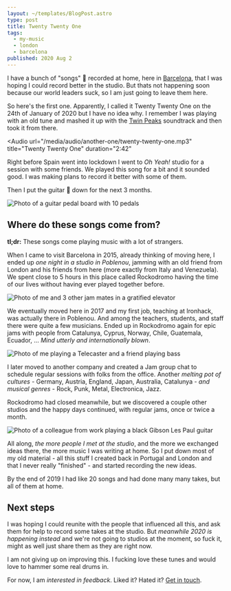 ```yaml
---
layout: ~/templates/BlogPost.astro
type: post
title: Twenty Twenty One
tags:
  - my-music
  - london
  - barcelona
published: 2020 Aug 2
---
```


<Abstract>

I have a bunch of "songs" :guitar: recorded at home, here in [Barcelona](/tags/barcelona), that I was hoping I could record better in the studio. But thats not happening soon because our world leaders suck, so I am just going to leave them here.

</Abstract>

So here's the first one. Apparently, I called it Twenty Twenty One on the 24th of January of 2020 but I have no idea why. I remember I was playing with an old tune and mashed it up with the [Twin Peaks](https://www.youtube.com/watch?v=pXrjMaVoTy0) soundtrack and then took it from there.

<Audio
  url="/media/audio/another-one/twenty-twenty-one.mp3"
  title="Twenty Twenty One"
  duration="2:42"
></Audio>

Right before Spain went into lockdown I went to _Oh Yeah!_ studio for a session with some friends. We played this song for a bit and it sounded good. I was making plans to record it better with some of them.

Then I put the guitar :guitar: down for the next 3 months.

![Photo of a guitar pedal board with 10 pedals](./media/oh-yeah.jpg 'Jamming at Oh Yeah! February 2020: Jumbotron pedal board')

## Where do these songs come from?

**tl;dr:** These songs come playing music with a lot of strangers.

When I came to visit Barcelona in 2015, already thinking of moving here, I ended up _one night in a studio in Poblenou_, jamming with an old friend from London and his friends from here (more exactly from Italy and Venezuela). We spent close to 5 hours in this place called Rockodromo having the time of our lives without having ever played together before.

![Photo of me and 3 other jam mates in a gratified elevator](./media/rockodromo.jpg 'Jamming at Rockodromo!, April 2015')

We eventually moved here in 2017 and my first job, teaching at Ironhack, was actually there in Poblenou. And among the teachers, students, and staff there were quite a few musicians. Ended up in Rockodromo again for epic jams with people from Catalunya, Cyprus, Norway, Chile, Guatemala, Ecuador, ... _Mind utterly and internationally blown_.

![Photo of me playing a Telecaster and a friend playing bass](./media/rockodromo-2.jpg 'Jamming at Rockodromo!, November 2017')

I later moved to another company and created a Jam group chat to schedule regular sessions with folks from the office. Another _melting pot of cultures_ - Germany, Austria, England, Japan, Australia, Catalunya - _and musical genres_ - Rock, Punk, Metal, Electronica, Jazz.

Rockodromo had closed meanwhile, but we discovered a couple other studios and the happy days continued, with regular jams, once or twice a month.

![Photo of a colleague from work playing a black Gibson Les Paul guitar](./media/gramophonia.jpg 'Jamming at Rockodromo, August 2019')

All along, _the more people I met at the studio_, and the more we exchanged ideas there, the more music I was writing at home. So I put down most of my old material - all this stuff I created back in Portugal and London and that I never really "finished" - and started recording the new ideas.

By the end of 2019 I had like 20 songs and had done many many takes, but all of them at home.

## Next steps

I was hoping I could reunite with the people that influenced all this, and ask them for help to record some takes at the studio. But _meanwhile 2020 is happening instead_ and we're not going to studios at the moment, so fuck it, might as well just share them as they are right now.

I am not giving up on improving this. I fucking love these tunes and would love to hammer some real drums in.

For now, I am _interested in feedback_. Liked it? Hated it? [Get in touch](/about#see-you-around).
